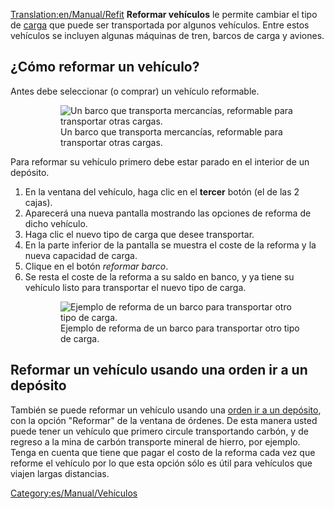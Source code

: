 [[Translation:en/Manual/Refit]]
{{es/Manual/Tutorial/Inicio}}
'''Reformar vehículos''' le permite cambiar el tipo de [[es/Manual/Carga|carga]] que puede ser transportada por algunos vehículos. Entre estos vehículos se incluyen algunas máquinas de tren, barcos de carga y aviones.

== ¿Cómo reformar un vehículo? ==
Antes debe seleccionar (o comprar) un vehículo reformable.
:[[File:es/Manual/Refitable ship.png|none|frame|Un barco que transporta mercancías, reformable para transportar otras cargas.]]

Para reformar su vehículo primero debe estar parado en el interior de un depósito.
#En la ventana del vehículo, haga clic en el '''tercer''' botón (el de las 2 cajas).
#Aparecerá una nueva pantalla mostrando las opciones de reforma de dicho vehículo.
#Haga clic el nuevo tipo de carga que desee transportar.
#En la parte inferior de la pantalla se muestra el coste de la reforma y la nueva capacidad de carga.
#Clique en el botón ''reformar barco''.
#Se resta el coste de la reforma a su saldo en banco, y ya tiene su vehículo listo para transportar el nuevo tipo de carga.
:[[File:es/Manual/Refit ship.png|none|frame|Ejemplo de reforma de un barco para transportar otro tipo de carga.]]

==Reformar un vehículo usando una orden ir a un depósito==
También se puede reformar un vehículo usando una [[es/Archive/Manual/Settings/Permitir órdenes de ir al depósito|orden ir a un depósito]], con la opción "Reformar" de la ventana de órdenes. De esta manera usted puede tener un vehículo que primero circule transportando carbón, y de regreso a la mina de carbón transporte mineral de hierro, por ejemplo. Tenga en cuenta que tiene que pagar el costo de la reforma cada vez que reforme el vehículo por lo que esta opción sólo es útil para vehículos que viajen largas distancias.

[[Category:es/Manual/Vehículos]]